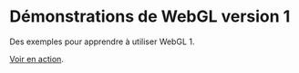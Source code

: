 
# Démonstrations de WebGL version 1

Des exemples pour apprendre à utiliser WebGL 1.

[Voir en action](http://tolokoban.github.io/webgl-experiments/).

<Image />
